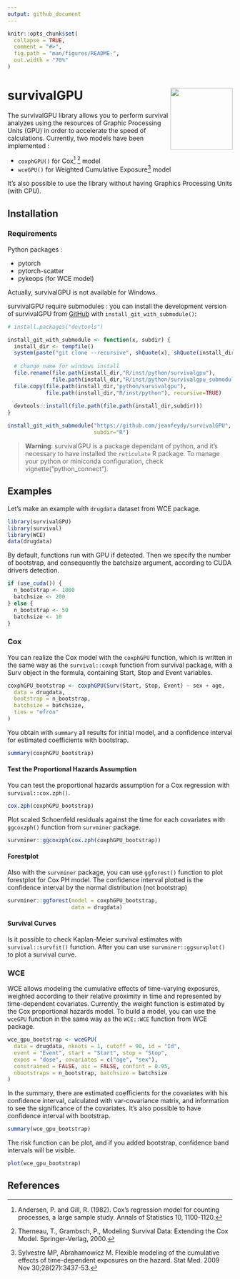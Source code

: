 ```yaml
---
output: github_document
---
```


<!-- README.md is generated from README.Rmd. Please edit that file -->

```r
knitr::opts_chunk$set(
  collapse = TRUE,
  comment = "#>",
  fig.path = "man/figures/README-",
  out.width = "70%"
)
```

# survivalGPU <img src="man/figures/logo.png" align="right" height="139" />

<!-- badges: start -->
<!-- badges: end -->

The survivalGPU library allows you to perform survival analyzes using the resources of Graphic Processing Units (GPU) in order to accelerate the speed of calculations. Currently, two models have been implemented :  

* `coxphGPU()` for Cox[^cox1] [^cox2] model  
* `wceGPU()` for Weighted Cumulative Exposure[^wce] model  

It's also possible to use the library without having Graphics Processing Units (with CPU).

## Installation

### Requirements

Python packages :  

* pytorch
* pytorch-scatter
* pykeops (for WCE model)

Actually, survivalGPU is not available for Windows.  

survivalGPU require submodules : you can install the development version of survivalGPU from [GitHub](https://github.com/) with `install_git_with_submodule()`:

```r
# install.packages("devtools")

install_git_with_submodule <- function(x, subdir) {
  install_dir <- tempfile()
  system(paste("git clone --recursive", shQuote(x), shQuote(install_dir)))
  
  # change name for windows install
  file.rename(file.path(install_dir,"R/inst/python/survivalgpu"),
              file.path(install_dir,"R/inst/python/survivalgpu_submodule"))
  file.copy(file.path(install_dir,"python/survivalgpu"),
            file.path(install_dir,"R/inst/python"), recursive=TRUE)
  
  devtools::install(file.path(file.path(install_dir,subdir)))
}

install_git_with_submodule("https://github.com/jeanfeydy/survivalGPU",
                           subdir="R")
```

> **Warning**: survivalGPU is a package dependant of python, and it's necessary to have installed the `reticulate` R package. To manage your python or miniconda configuration, check vignette("python_connect").

## Examples

Let's make an example with `drugdata` dataset from WCE package.

```r
library(survivalGPU)
library(survival)
library(WCE)
data(drugdata)
```

By default, functions run with GPU if detected. Then we specify the number of bootstrap, and consequently the batchsize argument, according to CUDA drivers detection.

```r
if (use_cuda()) {
  n_bootstrap <- 1000
  batchsize <- 200
} else {
  n_bootstrap <- 50
  batchsize <- 10
}
```


### Cox

You can realize the Cox model with the `coxphGPU` function, which is written in the same way as the `survival::coxph` function from survival package, with a Surv object in the formula, containing Start, Stop and Event variables.

```r
coxphGPU_bootstrap <- coxphGPU(Surv(Start, Stop, Event) ~ sex + age,
  data = drugdata,
  bootstrap = n_bootstrap,
  batchsize = batchsize,
  ties = "efron"
)
```

You obtain with `summary` all results for initial model, and a confidence interval for estimated coefficients with bootstrap. 

```r
summary(coxphGPU_bootstrap)
```


#### Test the Proportional Hazards Assumption

You can test the proportional hazards assumption for a Cox regression with `survival::cox.zph()`.

```r
cox.zph(coxphGPU_bootstrap)
```

Plot scaled Schoenfeld residuals against the time for each covariates with `ggcoxzph()` function from `survminer` package.

```r
survminer::ggcoxzph(cox.zph(coxphGPU_bootstrap))
```

#### Forestplot

Also with the `survminer` package, you can use `ggforest()` function to plot forestplot for Cox PH model. The confidence interval plotted is the confidence interval by the normal distribution (not bootstrap)

```r
survminer::ggforest(model = coxphGPU_bootstrap,
                    data = drugdata)
```

#### Survival Curves

Is it possible to check Kaplan-Meier survival estimates with `survival::survfit()` function. After you can use `survminer::ggsurvplot()` to plot a survival curve.

### WCE

WCE allows modeling the cumulative effects of time-varying exposures, weighted according to their relative proximity in time and represented by time-dependent covariates. Currently, the weight function is estimated by the Cox proportional hazards model. To build a model, you can use the `wceGPU` function in the same way as the `WCE::WCE` function from WCE package.

```r
wce_gpu_bootstrap <- wceGPU(
  data = drugdata, nknots = 1, cutoff = 90, id = "Id",
  event = "Event", start = "Start", stop = "Stop",
  expos = "dose", covariates = c("age", "sex"),
  constrained = FALSE, aic = FALSE, confint = 0.95,
  nbootstraps = n_bootstrap, batchsize = batchsize
)
```

In the summary, there are estimated coefficients for the covariates with his confidence interval, calculated with var-covariance matrix, and information to see the significance of the covariates. It's also possible to have confidence interval with bootstrap.

```r
summary(wce_gpu_bootstrap)
```

The risk function can be plot, and if you added bootstrap, confidence band intervals will be visible.

```r
plot(wce_gpu_bootstrap)
```


## References

[^cox1]: Andersen, P. and Gill, R. (1982). Cox's regression model for counting processes, a large sample study. Annals of Statistics 10, 1100-1120.  
[^cox2]: Therneau, T., Grambsch, P., Modeling Survival Data: Extending the Cox Model. Springer-Verlag, 2000.  
[^wce]: Sylvestre MP, Abrahamowicz M. Flexible modeling of the cumulative effects of time-dependent exposures on the hazard. Stat Med. 2009 Nov 30;28(27):3437-53.  
